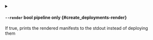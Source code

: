 
<details className="config-field -function" data-expandable="false">
<summary>

#### `--render` <span className="config-field-type">bool</span> <span className="config-field-enum"></span> <span className="config-field-default -return"></span> <span className="config-field-required" data-required="false">pipeline only</span>  {#create_deployments-render}

If true, prints the rendered manifests to the stdout instead of deploying them

</summary>



</details>
